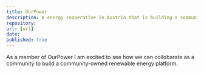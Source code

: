 ```yaml
---
title: OurPower
description: A energy cooperative in Austria that is building a community-owned renewable energy platform.
repository: 
url: [url]
date: 
published: true
---
```


As a member of OurPower I am excited to see how we can collobarate as a community to build a community-owned renewable energy platform.
